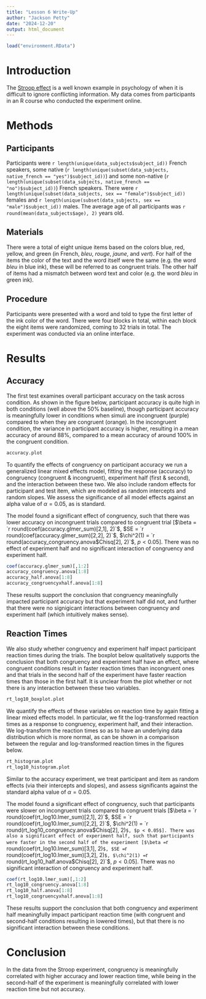 ```yaml
---
title: "Lesson 6 Write-Up"
author: "Jackson Petty"
date: "2024-12-20"
output: html_document
---
```


```r
load("environment.RData")
```

# Introduction

The [Stroop effect](https://en.wikipedia.org/wiki/Stroop_effect) is a well known example in psychology of when it is difficult to ignore conflicting information. My data comes from participants in an R course who conducted the experiment online.


# Methods

## Participants

Participants were `r length(unique(data_subjects$subject_id))` French speakers, some native (`r length(unique(subset(data_subjects, native_french == "yes")$subject_id))`) and some non-native (`r length(unique(subset(data_subjects, native_french == "no")$subject_id))`) French speakers. There were `r length(unique(subset(data_subjects, sex == "female")$subject_id))` females and `r length(unique(subset(data_subjects, sex == "male")$subject_id))` males. The average age of all participants was `r round(mean(data_subjects$age), 2)` years old.

## Materials

There were a total of eight unique items based on the colors blue, red, yellow, and green (in French, *bleu*, *rouge*, *jaune*, and *vert*). For half of the items the color of the text and the word itself were the same (e.g. the word *bleu* in blue ink), these will be referred to as congruent trials. The other half of items had a mismatch between word text and color (e.g. the word *bleu* in green ink).

## Procedure

Participants were presented with a word and told to type the first letter of the ink color of the word. There were four blocks in total, within each block the eight items were randomized, coming to 32 trials in total. The experiment was conducted via an online interface.


# Results

## Accuracy

The first test examines overall participant accuracy on the task across condition. As shown in the figure below, participant accuracy is quite high in both conditions (well above the 50% baseline), though participant accuracy is meaningfully lower in conditions when simuli are incongruent (purple) compared to when they are congruent (orange). In the incongruent condition, the variance in participant accuracy is higher, resulting in a mean accuracy of around 88%, compared to a mean accuracy of around 100% in the congruent condition.

```r
accuracy.plot
```

To quantify the effects of congruency on participant accuracy we run a generalized linear mixed effects model, fitting the response (accuracy) to congruency (congruent & incongruent), experiment half (first & second), and the interaction between these two. We also include random effects for participant and test item, which are modeled as random intercepts and random slopes. We assess the significance of all model effects against an alpha value of $\alpha=0.05$, as is standard.

The model found a significant effect of congruency, such that there was lower accuracy on incongruent trials compared to congruent trial [$\beta = `r round(coef(accuracy.glmer_sum)[2,1], 2)`$, $SE = `r round(coef(accuracy.glmer_sum)[2,2], 2)`$, $\chi^2(1) = `r round(accuracy_congruency.anova$Chisq[2], 2)`$, $p  < 0.05$]. There was no effect of experiment half and no significant interaction of congruency and experiment half.

```r
coef(accuracy.glmer_sum)[,1:2]
accuracy_congruency.anova[1:8]
accuracy_half.anova[1:8]
accuracy_congruencyxhalf.anova[1:8]
```

These results support the conclusion that congruency meaningfully impacted participant accuracy but that experiment half did not, and further that there were no signigicant interactions between congruency and experiment half (which intuitively makes sense).

## Reaction Times

We also study whether congruency and experiment half impact participant reaction times during the trials. The boxplot below qualitatively supports the conclusion that both congruency and experiment half have an effect, where congruent conditions result in faster reaction times than incongruent ones and that trials in the second half of the experiment have faster reaction times than those in the first half. It is unclear from the plot whether or not there is any interaction between these two variables.

```r
rt_log10_boxplot.plot
```

We quantify the effects of these variables on reaction time by again fitting a linear mixed effects model. In particular, we fit the log-transformed reaction times as a response to congruency, experiment half, and their interaction. We log-transform the reaction times so as to have an underlying data distribution which is more normal, as can be shown in a comparison between the regular and log-transformed reaction times in the figures below.

```r
rt_histogram.plot
rt_log10_histogram.plot
```

Similar to the accuracy experiment, we treat participant and item as random effects (via their intercepts and slopes), and assess significants against the standard alpha value of $\alpha = 0.05$.

The model found a significant effect of congruency, such that participants were slower on incongruent trials compared to congruent trials [$\beta = `r round(coef(rt_log10.lmer_sum)[2,1], 2)`$, $SE = `r round(coef(rt_log10.lmer_sum)[2,2], 2)`$, $\chi^2(1) = `r round(rt_log10_congruency.anova$Chisq[2], 2)`$, $p < 0.05$]. There was also a significant effect of experiment half, such that participants were faster in the second half of the experiment [$\beta = `r round(coef(rt_log10.lmer_sum)[3,1], 2)`$, $SE = `r round(coef(rt_log10.lmer_sum)[3,2], 2)`$, $\chi^2(1) = `r round(rt_log10_half.anova$Chisq[2], 2)`$, $p  < 0.05$]. There was no significant interaction of congruency and experiment half.

```r
coef(rt_log10.lmer_sum)[,1:2]
rt_log10_congruency.anova[1:8]
rt_log10_half.anova[1:8]
rt_log10_congruencyxhalf.anova[1:8]
```

These results support the conclusion that both congruency and experiment half meaningfully impact participant reaction time (with congruent and second-half conditions resulting in lowered times), but that there is no significant interaction between these conditions.


# Conclusion

In the data from the Stroop experiment, congruency is meaningfully correlated with higher accuracy and lower reaction time, while being in the second-half of the experiment is meaningfully correlated with lower reaction time but not accuracy. 